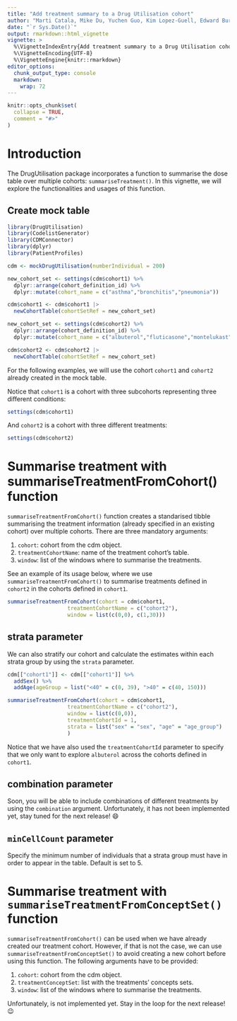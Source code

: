 ```yaml
---
title: "Add treatment summary to a Drug Utilisation cohort"
author: "Marti Catala, Mike Du, Yuchen Guo, Kim Lopez-Guell, Edward Burn, Xintong Li"
date: "`r Sys.Date()`"
output: rmarkdown::html_vignette
vignette: >
  %\VignetteIndexEntry{Add treatment summary to a Drug Utilisation cohort}
  %\VignetteEncoding{UTF-8}
  %\VignetteEngine{knitr::rmarkdown}
editor_options: 
  chunk_output_type: console
  markdown: 
    wrap: 72
---
```


```r
knitr::opts_chunk$set(
  collapse = TRUE,
  comment = "#>"
)
```

# Introduction

The DrugUtilisation package incorporates a function to summarise the
dose table over multiple cohorts: `summariseTreatment()`. In this
vignette, we will explore the functionalities and usages of this
function.

## Create mock table

```r
library(DrugUtilisation)
library(CodelistGenerator)
library(CDMConnector)
library(dplyr)
library(PatientProfiles)

cdm <- mockDrugUtilisation(numberIndividual = 200)

new_cohort_set <- settings(cdm$cohort1) %>%
  dplyr::arrange(cohort_definition_id) %>%
  dplyr::mutate(cohort_name = c("asthma","bronchitis","pneumonia"))

cdm$cohort1 <- cdm$cohort1 |>
  newCohortTable(cohortSetRef = new_cohort_set)

new_cohort_set <- settings(cdm$cohort2) %>%
  dplyr::arrange(cohort_definition_id) %>%
  dplyr::mutate(cohort_name = c("albuterol","fluticasone","montelukast"))

cdm$cohort2 <- cdm$cohort2 |>
  newCohortTable(cohortSetRef = new_cohort_set)

```

For the following examples, we will use the cohort `cohort1` and
`cohort2` already created in the mock table.

Notice that `cohort1` is a cohort with three subcohorts representing
three different conditions:

```r
settings(cdm$cohort1)
```

And `cohort2` is a cohort with three different treatments:

```r
settings(cdm$cohort2)
```

# Summarise treatment with summariseTreatmentFromCohort() function

`summariseTreatmentFromCohort()` function creates a standarised tibble
summarising the treatment information (already specified in an existing cohort) over multiple cohorts. There are three mandatory arguments:

1.  `cohort`: cohort from the cdm object.
2.  `treatmentCohortName`: name of the treatment cohort's table.
3.  `window`: list of the windows where to summarise the treatments.

See an example of its usage below, where we use
`summariseTreatmentFromCohort()` to summarise treatments defined in
`cohort2` in the cohorts defined in `cohort1`.

```r
summariseTreatmentFromCohort(cohort = cdm$cohort1,
                   treatmentCohortName = c("cohort2"),
                   window = list(c(0,0), c(1,30)))
```

## strata parameter

We can also stratify our cohort and calculate the estimates within each
strata group by using the `strata` parameter.

```r
cdm[["cohort1"]] <- cdm[["cohort1"]] %>%
  addSex() %>%
  addAge(ageGroup = list("<40" = c(0, 39), ">40" = c(40, 150)))

summariseTreatmentFromCohort(cohort = cdm$cohort1,
                   treatmentCohortName = c("cohort2"),
                   window = list(c(0,0)),
                   treatmentCohortId = 1,
                   strata = list("sex" = "sex", "age" = "age_group")
                   )
```

Notice that we have also used the `treatmentCohortId` parameter to
specify that we only want to explore `albuterol` across the cohorts defined in
`cohort1`.

## combination parameter

Soon, you will be able to include combinations of different treatments
by using the `combination` argument. Unfortunately, it has not been
implemented yet, stay tuned for the next release! 😄

## `minCellCount` parameter

Specify the minimum number of individuals that a strata group must have
in order to appear in the table. Default is set to 5.

# Summarise treatment with `summariseTreatmentFromConceptSet()` function

`summariseTreatmentFromCohort()` can be used when we have already
created our treatment cohort. However, if that is not the case, we can
use `summariseTreatmentFromConceptSet()` to avoid creating a new cohort
before using this function. The following arguments have to be provided:

1.  `cohort`: cohort from the cdm object.
2.  `treatmentConceptSet`: list with the treatments' concepts sets.
3.  `window`: list of the windows where to summarise the treatments.

Unfortunately, is not implemented yet. Stay in the loop for the next
release!😉
